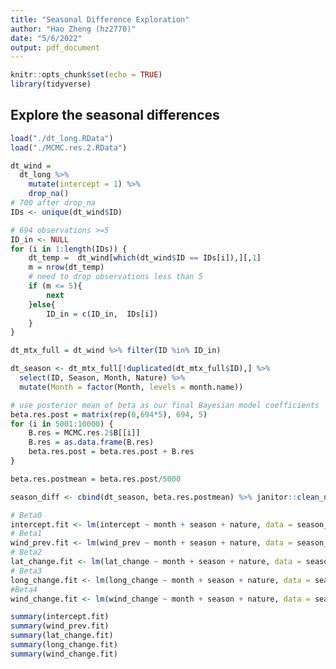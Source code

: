 ```yaml
---
title: "Seasonal Difference Exploration"
author: "Hao Zheng (hz2770)"
date: "5/6/2022"
output: pdf_document
---
```


```r
knitr::opts_chunk$set(echo = TRUE)
library(tidyverse)
```


## Explore the seasonal differences
```r
load("./dt_long.RData")
load("./MCMC.res.2.RData")

dt_wind =
  dt_long %>% 
    mutate(intercept = 1) %>% 
    drop_na()
# 700 after drop_na
IDs <- unique(dt_wind$ID)

# 694 observations >=5
ID_in <- NULL
for (i in 1:length(IDs)) {
    dt_temp =  dt_wind[which(dt_wind$ID == IDs[i]),][,1]
    m = nrow(dt_temp)
    # need to drop observations less than 5
    if (m <= 5){
        next
    }else{
        ID_in = c(ID_in,  IDs[i])
    }
}

dt_mtx_full = dt_wind %>% filter(ID %in% ID_in)

dt_season <- dt_mtx_full[!duplicated(dt_mtx_full$ID),] %>% 
  select(ID, Season, Month, Nature) %>% 
  mutate(Month = factor(Month, levels = month.name))

# use posterior mean of beta as our final Bayesian model coefficients
beta.res.post = matrix(rep(0,694*5), 694, 5)
for (i in 5001:10000) {
    B.res = MCMC.res.2$B[[i]]
    B.res = as.data.frame(B.res)
    beta.res.post = beta.res.post + B.res
}

beta.res.postmean = beta.res.post/5000

season_diff <- cbind(dt_season, beta.res.postmean) %>% janitor::clean_names()

# Beta0
intercept.fit <- lm(intercept ~ month + season + nature, data = season_diff)
# Beta1
wind_prev.fit <- lm(wind_prev ~ month + season + nature, data = season_diff)
# Beta2
lat_change.fit <- lm(lat_change ~ month + season + nature, data = season_diff)
# Beta3
long_change.fit <- lm(long_change ~ month + season + nature, data = season_diff)
#Beta4
wind_change.fit <- lm(wind_change ~ month + season + nature, data = season_diff)

summary(intercept.fit)
summary(wind_prev.fit)
summary(lat_change.fit)
summary(long_change.fit)
summary(wind_change.fit)
```

